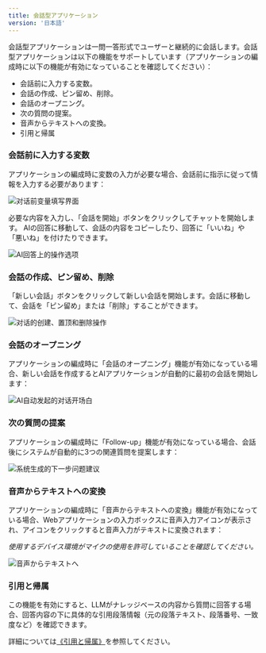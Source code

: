 ```yaml
---
title: 会話型アプリケーション
version: '日本語'
---
```


会話型アプリケーションは一問一答形式でユーザーと継続的に会話します。会話型アプリケーションは以下の機能をサポートしています（アプリケーションの編成時に以下の機能が有効になっていることを確認してください）：

* 会話前に入力する変数。
* 会話の作成、ピン留め、削除。
* 会話のオープニング。
* 次の質問の提案。
* 音声からテキストへの変換。
* 引用と帰属

### 会話前に入力する変数

アプリケーションの編成時に変数の入力が必要な場合、会話前に指示に従って情報を入力する必要があります：

<Frame caption="会話前に入力する変数" width="375">
  <img src="/ja-jp/img/conversation-chatbot.png" alt="对话前变量填写界面" />
</Frame>

必要な内容を入力し、「会話を開始」ボタンをクリックしてチャットを開始します。
AIの回答に移動して、会話の内容をコピーしたり、回答に「いいね」や「悪いね」を付けたりできます。

<Frame caption="回答の操作">
  <img src="/ja-jp/img/conversation-chatbot-2.png" alt="AI回答上的操作选项" />
</Frame>

### 会話の作成、ピン留め、削除

「新しい会話」ボタンをクリックして新しい会話を開始します。会話に移動して、会話を「ピン留め」または「削除」することができます。

<Frame caption="会話管理" width="242">
  <img src="/ja-jp/img/pin-delete-chat.png" alt="对话的创建、置顶和删除操作" />
</Frame>

### 会話のオープニング

アプリケーションの編成時に「会話のオープニング」機能が有効になっている場合、新しい会話を作成するとAIアプリケーションが自動的に最初の会話を開始します：


<Frame caption="会話のオープニング">
  <img src="/ja-jp/img/conversation-opener.png" alt="AI自动发起的对话开场白" />
</Frame>

### 次の質問の提案

アプリケーションの編成時に「Follow-up」機能が有効になっている場合、会話後にシステムが自動的に3つの関連質問を提案します：

<Frame caption="次の質問の提案">
  <img src="/ja-jp/img/conversation-follow-up.png" alt="系统生成的下一步问题建议" />
</Frame>

### 音声からテキストへの変換

アプリケーションの編成時に「音声からテキストへの変換」機能が有効になっている場合、Webアプリケーションの入力ボックスに音声入力アイコンが表示され、アイコンをクリックすると音声入力がテキストに変換されます：

_使用するデバイス環境がマイクの使用を許可していることを確認してください。_

<Frame caption="音声からテキストへ" width="375">
  <img src="/ja-jp/img/image (79) (1).png" alt="音声からテキストへ" />
</Frame>

### 引用と帰属

この機能を有効にすると、LLMがナレッジベースの内容から質問に回答する場合、回答内容の下に具体的な引用段落情報（元の段落テキスト、段落番号、一致度など）を確認できます。

詳細については[《引用と帰属》](/knowledge-base/retrieval-test-and-citation)を参照してください。